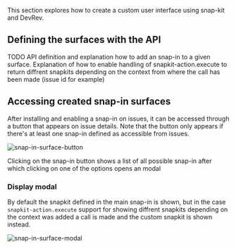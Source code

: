 This section explores how to create a custom user interface using snap-kit and DevRev.

## Defining the surfaces with the API 

TODO
API definition and explanation how to add an snap-in to a given surface.
Explanation of how to enable handling of snapkit-action.execute to return diffrent snapkits depending on the context from where the call has been made (issue id for example)

## Accessing created snap-in surfaces

After installing and enabling a snap-in on issues, it can be accessed through a button that appears on issue details. Note that the button only appears if there's at least one snap-in defined as accessible from issues.

![snap-in-surface-button](https://github.com/devrev/fern-api-docs/assets/59974807/9544be67-f625-4a0d-a040-347ecf00163d)


Clicking on the snap-in button shows a list of all possible snap-in after which clicking on one of the options opens an modal 

### Display modal

By default the snapkit defined in the main snap-in is shown, but in the case `snapkit-action.execute` support for showing diffrent snapkits depending on the context was added a call is made and the custom snapkit is shown instead.

![snap-in-surface-modal](https://github.com/devrev/fern-api-docs/assets/59974807/1392a73e-f66b-4bc2-95a4-35108aaed006)


